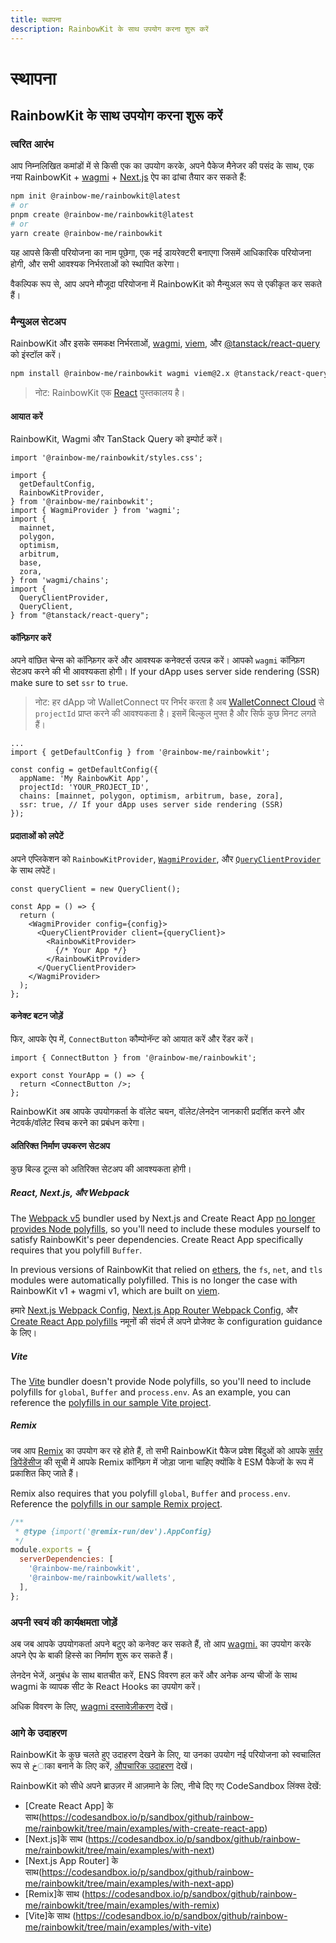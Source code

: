 ```yaml
---
title: स्थापना
description: RainbowKit के साथ उपयोग करना शुरू करें
---
```


# स्थापना

## RainbowKit के साथ उपयोग करना शुरू करें

### त्वरित आरंभ

आप निम्नलिखित कमांडों में से किसी एक का उपयोग करके, अपने पैकेज मैनेजर की पसंद के साथ, एक नया RainbowKit + [wagmi](https://wagmi.sh) + [Next.js](https://nextjs.org) ऐप का ढांचा तैयार कर सकते हैं:

```bash
npm init @rainbow-me/rainbowkit@latest
# or
pnpm create @rainbow-me/rainbowkit@latest
# or
yarn create @rainbow-me/rainbowkit
```

यह आपसे किसी परियोजना का नाम पूछेगा, एक नई डायरेक्टरी बनाएगा जिसमें आधिकारिक परियोजना होगी, और सभी आवश्यक निर्भरताओं को स्थापित करेगा।

वैकल्पिक रूप से, आप अपने मौजूदा परियोजना में RainbowKit को मैन्युअल रूप से एकीकृत कर सकते हैं।

### मैन्युअल सेटअप

RainbowKit और इसके समकक्ष निर्भरताओं, [wagmi](https://wagmi.sh/), [viem](https://viem.sh), और [@tanstack/react-query](https://tanstack.com/query/v5) को इंस्टॉल करें।

```bash
npm install @rainbow-me/rainbowkit wagmi viem@2.x @tanstack/react-query
```

> नोट: RainbowKit एक [React](https://reactjs.org/) पुस्तकालय है।

#### आयात करें

RainbowKit, Wagmi और TanStack Query को इम्पोर्ट करें।

```tsx
import '@rainbow-me/rainbowkit/styles.css';

import {
  getDefaultConfig,
  RainbowKitProvider,
} from '@rainbow-me/rainbowkit';
import { WagmiProvider } from 'wagmi';
import {
  mainnet,
  polygon,
  optimism,
  arbitrum,
  base,
  zora,
} from 'wagmi/chains';
import {
  QueryClientProvider,
  QueryClient,
} from "@tanstack/react-query";
```

#### कॉन्फ़िगर करें

अपने वांछित चेन्स को कॉन्फ़िगर करें और आवश्यक कनेक्टर्स उत्पन्न करें। आपको `wagmi` कॉन्फ़िग सेटअप करने की भी आवश्यकता होगी। If your dApp uses server side rendering (SSR) make sure to set `ssr` to `true`.

> नोट: हर dApp जो WalletConnect पर निर्भर करता है अब [WalletConnect Cloud](https://cloud.walletconnect.com/) से `projectId` प्राप्त करने की आवश्यकता है। इसमें बिल्कुल मुफ्त है और सिर्फ कुछ मिनट लगते हैं।

```tsx line=4-99
...
import { getDefaultConfig } from '@rainbow-me/rainbowkit';

const config = getDefaultConfig({
  appName: 'My RainbowKit App',
  projectId: 'YOUR_PROJECT_ID',
  chains: [mainnet, polygon, optimism, arbitrum, base, zora],
  ssr: true, // If your dApp uses server side rendering (SSR)
});
```

#### प्रदाताओं को लपेटें

अपने एप्लिकेशन को `RainbowKitProvider`, [`WagmiProvider`](https://wagmi.sh/react/api/WagmiProvider#wagmiprovider), और [`QueryClientProvider`](https://tanstack.com/query/v4/docs/framework/react/reference/QueryClientProvider) के साथ लपेटें।

```tsx
const queryClient = new QueryClient();

const App = () => {
  return (
    <WagmiProvider config={config}>
      <QueryClientProvider client={queryClient}>
        <RainbowKitProvider>
          {/* Your App */}
        </RainbowKitProvider>
      </QueryClientProvider>
    </WagmiProvider>
  );
};
```

#### कनेक्ट बटन जोड़ें

फिर, आपके ऐप में, `ConnectButton` कौम्पोनॅन्ट को आयात करें और रेंडर करें।

```tsx
import { ConnectButton } from '@rainbow-me/rainbowkit';

export const YourApp = () => {
  return <ConnectButton />;
};
```

RainbowKit अब आपके उपयोगकर्ता के वॉलेट चयन, वॉलेट/लेनदेन जानकारी प्रदर्शित करने और नेटवर्क/वॉलेट स्विच करने का प्रबंधन करेगा।

#### अतिरिक्त निर्माण उपकरण सेटअप

कुछ बिल्ड टूल्स को अतिरिक्त सेटअप की आवश्यकता होगी।

##### React, Next.js, और Webpack

The [Webpack v5](https://webpack.js.org/blog/2020-10-10-webpack-5-release/) bundler used by Next.js and Create React App [no longer provides Node polyfills](https://webpack.js.org/blog/2020-10-10-webpack-5-release/#automatic-nodejs-polyfills-removed), so you'll need to include these modules yourself to satisfy RainbowKit's peer dependencies. Create React App specifically requires that you polyfill `Buffer`.

In previous versions of RainbowKit that relied on [ethers](https://docs.ethers.org/v5/), the `fs`, `net`, and `tls` modules were automatically polyfilled. This is no longer the case with RainbowKit v1 + wagmi v1, which are built on [viem](https://viem.sh/).

हमारे [Next.js Webpack Config](https://github.com/rainbow-me/rainbowkit/blob/main/examples/with-next/next.config.js), [Next.js App Router Webpack Config](https://github.com/rainbow-me/rainbowkit/blob/main/examples/with-next-app/next.config.js), और [Create React App polyfills](https://github.com/rainbow-me/rainbowkit/blob/main/examples/with-create-react-app/src/polyfills.ts) नमूनों की संदर्भ लें अपने प्रोजेक्ट के configuration guidance के लिए।

##### Vite

The [Vite](https://vitejs.dev) bundler doesn't provide Node polyfills, so you'll need to include polyfills for `global`, `Buffer` and `process.env`. As an example, you can reference the [polyfills in our sample Vite project](https://github.com/rainbow-me/rainbowkit/tree/main/examples/with-vite/src/polyfills.ts).

##### Remix

जब आप [Remix](https://remix.run) का उपयोग कर रहे होते हैं, तो सभी RainbowKit पैकेज प्रवेश बिंदुओं को आपके [सर्वर डिपेंडेंसीज](https://remix.run/docs/en/v1/pages/gotchas#importing-esm-packages) की सूची में आपके Remix कॉन्फ़िग में जोड़ा जाना चाहिए क्योंकि वे ESM पैकेजों के रूप में प्रकाशित किए जाते हैं।

Remix also requires that you polyfill `global`, `Buffer` and `process.env`. Reference the [polyfills in our sample Remix project](https://github.com/rainbow-me/rainbowkit/blob/main/examples/with-remix/app/polyfills.ts).

```js
/**
 * @type {import('@remix-run/dev').AppConfig}
 */
module.exports = {
  serverDependencies: [
    '@rainbow-me/rainbowkit',
    '@rainbow-me/rainbowkit/wallets',
  ],
};
```

### अपनी स्वयं की कार्यक्षमता जोड़ें

अब जब आपके उपयोगकर्ता अपने बटुए को कनेक्ट कर सकते हैं, तो आप [wagmi.](https://wagmi.sh) का उपयोग करके अपने ऐप के बाकी हिस्से का निर्माण शुरू कर सकते हैं।

लेनदेन भेजें, अनुबंध के साथ बातचीत करें, ENS विवरण हल करें और अनेक अन्य चीजों के साथ wagmi के व्यापक सीट के React Hooks का उपयोग करें।

अधिक विवरण के लिए, [wagmi दस्तावेज़ीकरण](https://wagmi.sh) देखें।

### आगे के उदाहरण

RainbowKit के कुछ चलते हुए उदाहरण देखने के लिए, या उनका उपयोग नई परियोजना को स्वचालित रूप से خाका बनाने के लिए करें, [औपचारिक उदाहरण](https://github.com/rainbow-me/rainbowkit/tree/main/examples) देखें।

RainbowKit को सीधे अपने ब्राउज़र में आज़माने के लिए, नीचे दिए गए CodeSandbox लिंक्स देखें:

- [Create React App] के साथ(https://codesandbox.io/p/sandbox/github/rainbow-me/rainbowkit/tree/main/examples/with-create-react-app)
- [Next.js]के साथ  (https://codesandbox.io/p/sandbox/github/rainbow-me/rainbowkit/tree/main/examples/with-next)
- [Next.js App Router] के साथ(https://codesandbox.io/p/sandbox/github/rainbow-me/rainbowkit/tree/main/examples/with-next-app)
- [Remix]के साथ  (https://codesandbox.io/p/sandbox/github/rainbow-me/rainbowkit/tree/main/examples/with-remix)
- [Vite]के साथ  (https://codesandbox.io/p/sandbox/github/rainbow-me/rainbowkit/tree/main/examples/with-vite)
